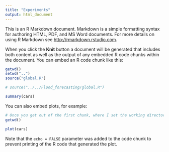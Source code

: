 ```yaml
---
title: "Experiments"
output: html_document
---
```


This is an R Markdown document. Markdown is a simple formatting syntax for authoring HTML, PDF, and MS Word documents. For more details on using R Markdown see <http://rmarkdown.rstudio.com>.

When you click the **Knit** button a document will be generated that includes both content as well as the output of any embedded R code chunks within the document. You can embed an R code chunk like this:

```r

getwd()
setwd("..")
source("global.R")

# source("../../Flood_forecasting/global.R")

```



```r
summary(cars)
```

You can also embed plots, for example:

```r
# Once you get out of the first chunk, where I set the working directory 1 directory higher, the wd comes back to where the rmd file sits
getwd()

plot(cars)

```

Note that the `echo = FALSE` parameter was added to the code chunk to prevent printing of the R code that generated the plot.
